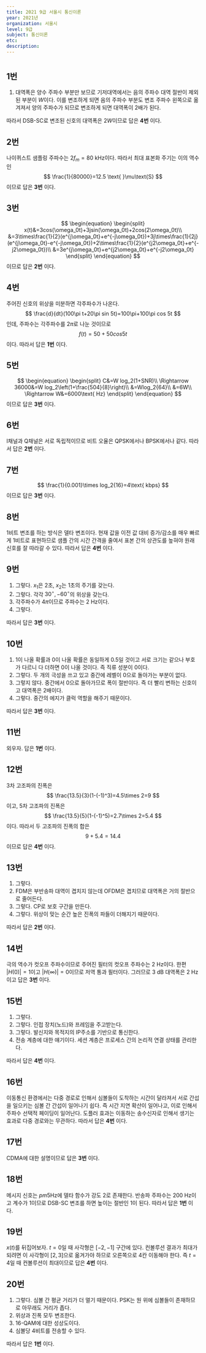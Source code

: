 ---
title: 2021 9급 서울시 통신이론
year: 2021년
organization: 서울시
level: 9급
subject: 통신이론
etc:
description:
---

#

## 1번
1. 대역폭은 양수 주파수 부분만 보므로 기저대역에서는 음의 주파수 대역 절반이 제외된 부분이 $W$이다. 이를 변조하게 되면 음의 주파수 부분도 변조 주파수 왼쪽으로 옮겨져서 양의 주파수가 되므로 변조하게 되면 대역폭이 2배가 된다.

따라서 DSB-SC로 변조된 신호의 대역폭은 $2W$이므로 답은 **4번** 이다.

## 2번
나이퀴스트 샘플링 주파수는 $2f_m=80$ kHz이다. 따라서 최대 표본화 주기는 이의 역수인
$$
\frac{1}{80000}=12.5 \text{ }\mu\text{S}
$$
이므로 답은 **3번** 이다.

## 3번
$$
\begin{equation}
\begin{split}
x(t)&=3cos(\omega_0t)+3jsin(\omega_0t)+2cos(2\omega_0t)\\
&=3\times\frac{1}{2}(e^{j\omega_0t}+e^{-j\omega_0t})+3j\times\frac{1}{2j}(e^{j\omega_0t}-e^{-j\omega_0t})+2\times\frac{1}{2}(e^{j2\omega_0t}+e^{-j2\omega_0t})\\
&=3e^{j\omega_0t}+e^{j2\omega_0t}+e^{-j2\omega_0t}
\end{split}
\end{equation}
$$
이므로 답은 **2번** 이다.

## 4번
주어진 신호의 위상을 미분하면 각주파수가 나온다.
$$
\frac{d}{dt}(100\pi t+20\pi sin 5t)=100\pi+100\pi cos 5t
$$
인데, 주파수는 각주파수를 $2\pi$로 나눈 것이므로
$$
f(t)=50+50cos5t
$$
이다. 따라서 답은 **1번** 이다.

## 5번
$$
\begin{equation}
\begin{split}
C&=W log_2(1+SNR)\\
\Rightarrow 36000&=W log_2\left(1+\frac{504}{8}\right)\\
&=Wlog_2{64}\\
&=6W\\
\Rightarrow W&=6000\text{ Hz}
\end{split}
\end{equation}
$$
이므로 답은 **3번** 이다.

## 6번
I채널과 Q채널은 서로 독립적이므로 비트 오율은 QPSK에서나 BPSK에서나 같다. 따라서 답은 **2번** 이다.

## 7번
$$
\frac{1}{0.001}\times log_2{16}=4\text{ kbps}
$$
이므로 답은 **3번** 이다.

## 8번
1비트 변조를 하는 방식은 델타 변조이다. 현재 값을 이전 값 대비 증가/감소를 매우 빠르게 1비트로 표현하므로 샘플 간의 시간 간격을 줄여서 표본 간의 상관도를 높혀야 원래 신호를 잘 따라갈 수 있다. 따라서 답은 **4번** 이다.

## 9번
1. 그렇다. $x_1$은 2초, $x_2$는 1초의 주기를 갖는다.
2. 그렇다. 각각 $30^\circ,-60^\circ$의 위상을 갖는다.
3. 각주파수가 $4\pi$이므로 주파수는 2 Hz이다.
4. 그렇다.

따라서 답은 **3번** 이다.

## 10번
1. 1이 나올 확률과 0이 나올 확률은 동일하게 0.5일 것이고 서로 크기는 같으나 부호가 다르니 다 더하면 0이 나올 것이다. 즉 직류 성분이 0이다.
2. 그렇다. 두 개의 극성을 쓰고 있고 중간에 레벨이 0으로 돌아가는 부분이 없다.
3. 그렇지 않다. 중간에서 0으로 돌아가므로 폭이 절반이다. 즉 더 빨리 변하는 신호이고 대역폭은 2배이다.
4. 그렇다. 중간의 에지가 클럭 역할을 해주기 때문이다.

따라서 답은 **3번** 이다.

## 11번
외우자. 답은 **1번** 이다.

## 12번
3차 고조파의 진폭은
$$
\frac{13.5}{3}(1-(-1)^3)=4.5\times 2=9
$$
이고, 5차 고조파의 진폭은
$$
\frac{13.5}{5}(1-(-1)^5)=2.7\times 2=5.4
$$
이다. 따라서 두 고조파의 진폭의 합은
$$
9+5.4=14.4
$$
이므로 답은 **4번** 이다.

## 13번
1. 그렇다.
2. FDM은 부반송파 대역이 겹치지 않는데 OFDM은 겹치므로 대역폭은 거의 절반으로 줄어든다.
3. 그렇다. CP로 보호 구간을 만든다.
4. 그렇다. 위상이 맞는 순간 높은 진폭의 파들이 더해지기 때문이다.

따라서 답은 **2번** 이다.

## 14번
극의 역수가 컷오프 주파수이므로 주어진 필터의 컷오프 주파수는 2 Hz이다. 한편 $|H(0)|=1$이고 $|H(\infty)|=0$이므로 저역 통과 필터이다. 그러므로 3 dB 대역폭은 2 Hz이고 답은 **3번** 이다.

## 15번
1. 그렇다.
2. 그렇다. 인접 장치(노드)와 프레임을 주고받는다.
3. 그렇다. 발신지와 목적지의 IP주소를 기반으로 통신한다.
4. 전송 계층에 대한 얘기이다. 세션 계층은 프로세스 간의 논리적 연결 상태를 관리한다.

따라서 답은 **4번** 이다.

## 16번
이동통신 환경에서는 다중 경로로 인해서 심볼들이 도착하는 시간이 달라져서 서로 간섭을 일으키는 심볼 간 간섭이 일어나기 쉽다. 즉 시간 지연 확산이 일어나고, 이로 인해서 주파수 선택적 페이딩이 일어난다. 도플러 효과는 이동하는 송수신자로 인해서 생기는 효과로 다중 경로와는 무관하다.
따라서 답은 **4번** 이다.

## 17번
CDMA에 대한 설명이므로 답은 **3번** 이다.

## 18번
메시지 신호는 $pm 5$Hz에 델타 함수가 강도 2로 존재한다. 반송파 주파수는 200 Hz이고 계수가 1이므로 DSB-SC 변조를 하면 높이는 절반인 1이 된다. 따라서 답은 **1번** 이다.

## 19번
$x(t)$를 뒤집어보자. $t=0$일 때 사각형은 $[-2,-1]$ 구간에 있다. 컨볼루션 결과가 최대가 되려면 이 사각형이 $[2,3]$으로 옮겨가야 하므로 오른쪽으로 4칸 이동해야 한다. 즉 $t=4$일 때 컨볼루션이 최대이므로 답은 **4번** 이다.

## 20번
1. 그렇다. 심볼 간 평균 거리가 더 멀기 때문이다. PSK는 원 위에 심볼들이 존재하므로 아무래도 거리가 좁다.
2. 위상과 진폭 모두 변조한다.
3. 16-QAM에 대한 성상도이다.
4. 심볼당 4비트를 전송할 수 있다.

따라서 답은 **1번** 이다.
